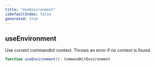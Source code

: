```yaml
---
title: "UseEnvironment"
isDefaultIndex: false
generated: true
---
```



<!-- This file was generated from the CommandKit source. Do not modify. Instead, re-run the "docgen" script -->


## useEnvironment

<GenerationInfo sourceFile="packages/commandkit/src/context/async-context.ts" sourceLine="108" packageName="commandkit" />

Use current commandkit context. Throws an error if no context is found.

```ts title="Signature"
function useEnvironment(): CommandKitEnvironment
```
